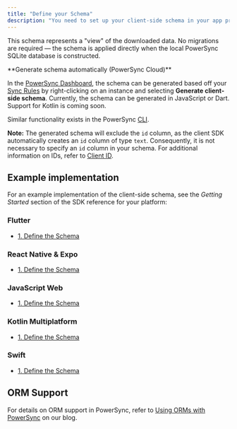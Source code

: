 ```yaml
---
title: "Define your Schema"
description: "You need to set up your client-side schema in your app project. This involves defining your schema in code using the PowerSync syntax."
---
```


This schema represents a "view" of the downloaded data. No migrations are required — the schema is applied directly when the local PowerSync SQLite database is constructed.

<Info>
**Generate schema automatically (PowerSync Cloud)**

In the [PowerSync Dashboard](/usage/tools/powersync-dashboard), the schema can be generated based off your [Sync Rules](/usage/sync-rules) by right-clicking on an instance and selecting **Generate client-side schema**. Currently, the schema can be generated in JavaScript or Dart. Support for Kotlin is coming soon.

Similar functionality exists in the PowerSync [CLI](/usage/tools/cli).

**Note:** The generated schema will exclude the `id` column, as the client SDK automatically creates an `id` column of type `text`. Consequently, it is not necessary to specify an `id` column in your schema. For additional information on IDs, refer to [Client ID](/usage/sync-rules/client-id).
</Info>

## Example implementation

For an example implementation of the client-side schema, see the _Getting Started_ section of the SDK reference for your platform:

### <Icon icon="flutter" iconType="solid" size="24"/> Flutter

* [1\. Define the Schema](/client-sdk-references/flutter#1-define-the-schema)

### <Icon icon="react" iconType="solid" size="24"/> React Native & Expo

* [1\. Define the Schema](/client-sdk-references/react-native-and-expo#1-define-the-schema)

### <Icon icon="js" iconType="solid" size="24"/> JavaScript Web

* [1\. Define the Schema](/client-sdk-references/javascript-web#1-define-the-schema)

### <Icon icon="k" iconType="solid" size="24"/> Kotlin Multiplatform

* [1\. Define the Schema](/client-sdk-references/kotlin-multiplatform#1-define-the-schema)

### <Icon icon="swift" iconType="solid" size="24"/> Swift

* [1\. Define the Schema](/client-sdk-references/swift#1-define-the-schema)

## ORM Support

For details on ORM support in PowerSync, refer to [Using ORMs with PowerSync](https://www.powersync.com/blog/using-orms-with-powersync) on our blog.
